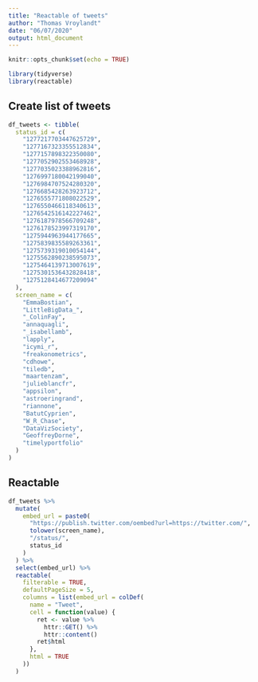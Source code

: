 ```yaml
---
title: "Reactable of tweets"
author: "Thomas Vroylandt"
date: "06/07/2020"
output: html_document
---
```


```r
knitr::opts_chunk$set(echo = TRUE)

library(tidyverse)
library(reactable)
```

## Create list of tweets

```r
df_tweets <- tibble(
  status_id = c(
    "1277217703447625729",
    "1277167323355512834",
    "1277157898322350080",
    "1277052902553468928",
    "1277035023388962816",
    "1276997180042199040",
    "1276984707524280320",
    "1276685428263923712",
    "1276555771808022529",
    "1276550466118340613",
    "1276542516142227462",
    "1276187978566709248",
    "1276178523997319170",
    "1275944963944177665",
    "1275839835589263361",
    "1275739319010054144",
    "1275562890238595073",
    "1275464139713007619",
    "1275301536432828418",
    "1275128414677209094"
  ),
  screen_name = c(
    "EmmaBostian",
    "LittleBigData_",
    "_ColinFay",
    "annaquagli",
    "_isabellamb",
    "lapply",
    "icymi_r",
    "freakonometrics",
    "cdhowe",
    "tiledb",
    "maartenzam",
    "julieblancfr",
    "appsilon",
    "astroeringrand",
    "riannone",
    "BatutCyprien",
    "W_R_Chase",
    "DataVizSociety",
    "GeoffreyDorne",
    "timelyportfolio"
  )
)
```

## Reactable

<script async src="https://platform.twitter.com/widgets.js" charset="utf-8"></script>

```r
df_tweets %>%
  mutate(
    embed_url = paste0(
      "https://publish.twitter.com/oembed?url=https://twitter.com/",
      tolower(screen_name),
      "/status/",
      status_id
    )
  ) %>%
  select(embed_url) %>%
  reactable(
    filterable = TRUE,
    defaultPageSize = 5,
    columns = list(embed_url = colDef(
      name = "Tweet",
      cell = function(value) {
        ret <- value %>%
          httr::GET() %>%
          httr::content()
        ret$html
      },
      html = TRUE
    ))
  )
```

